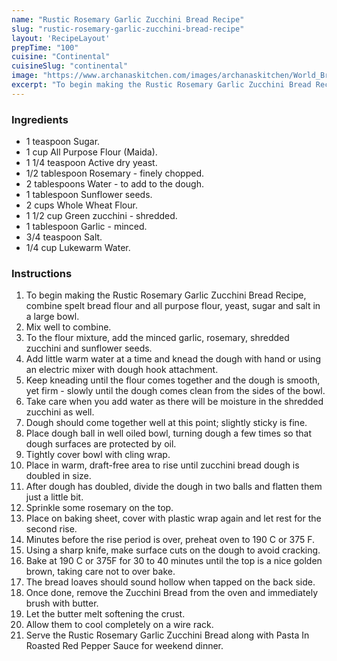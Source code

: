 ---
name: "Rustic Rosemary Garlic Zucchini Bread Recipe"
slug: "rustic-rosemary-garlic-zucchini-bread-recipe"
layout: 'RecipeLayout'
prepTime: "100"
cuisine: "Continental"
cuisineSlug: "continental"
image: "https://www.archanaskitchen.com/images/archanaskitchen/World_Breads/Rustic_Rosemary_Garlic_Zucchini_Bread_Recipe-1.jpg"
excerpt: "To begin making the Rustic Rosemary Garlic Zucchini Bread Recipe, combine spelt bread flour and all purpose flour, yeast, sugar and salt in a large bowl"
---

### Ingredients

- 1 teaspoon Sugar.
- 1 cup All Purpose Flour (Maida).
- 1 1/4 teaspoon Active dry yeast.
- 1/2 tablespoon Rosemary - finely chopped.
- 2 tablespoons Water - to add to the dough.
- 1 tablespoon Sunflower seeds.
- 2 cups Whole Wheat Flour.
- 1 1/2 cup Green zucchini - shredded.
- 1 tablespoon Garlic - minced.
- 3/4 teaspoon Salt.
- 1/4 cup Lukewarm Water.

### Instructions

1. To begin making the Rustic Rosemary Garlic Zucchini Bread Recipe, combine spelt bread flour and all purpose flour, yeast, sugar and salt in a large bowl.
1. Mix well to combine.
1. To the flour mixture, add the minced garlic, rosemary, shredded zucchini and sunflower seeds.
1. Add little warm water at a time and knead the dough with hand or using an electric mixer with dough hook attachment.
1. Keep kneading until the flour comes together and the dough is smooth, yet firm - slowly until the dough comes clean from the sides of the bowl.
1. Take care when you add water as there will be moisture in the shredded zucchini as well.
1. Dough should come together well at this point; slightly sticky is fine.
1. Place dough ball in well oiled bowl, turning dough a few times so that dough surfaces are protected by oil.
1. Tightly cover bowl with cling wrap.
1. Place in warm, draft-free area to rise until zucchini bread dough is doubled in size.
1. After dough has doubled, divide the dough in two balls and flatten them just a little bit.
1. Sprinkle some rosemary on the top.
1. Place on baking sheet, cover with plastic wrap again and let rest for the second rise.
1. Minutes before the rise period is over, preheat oven to 190 C or 375 F.
1. Using a sharp knife, make surface cuts on the dough to avoid cracking.
1. Bake at 190 C or 375F for 30 to 40 minutes until the top is a nice golden brown, taking care not to over bake.
1. The bread loaves should sound hollow when tapped on the back side.
1. Once done, remove the Zucchini Bread from the oven and immediately brush with butter.
1. Let the butter melt softening the crust.
1. Allow them to cool completely on a wire rack.
1. Serve the Rustic Rosemary Garlic Zucchini Bread along with Pasta In Roasted Red Pepper Sauce for weekend dinner.

